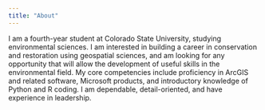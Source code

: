 ```yaml
---
title: "About"
---
```


I am a fourth-year student at Colorado State University, studying environmental sciences. I am interested in building a career in conservation and restoration using geospatial sciences, and am looking for any opportunity that will allow the development of useful skills in the environmental field. My core competencies include proficiency in ArcGIS and related software, Microsoft products, and introductory knowledge of Python and R coding. I am dependable, detail-oriented, and have experience in leadership.
